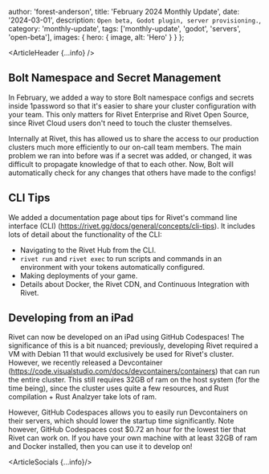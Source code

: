 
  author: 'forest-anderson',
  title: 'February 2024 Monthly Update',
  date: '2024-03-01',
  description: `Open beta, Godot plugin, server provisioning.`,
  category: 'monthly-update',
  tags: ['monthly-update', 'godot', 'servers', 'open-beta'],
  images: {
    hero: {
      image,
      alt: 'Hero'
    }
  }
};

<ArticleHeader {...info} />

## Bolt Namespace and Secret Management

In February, we added a way to store Bolt namespace configs and secrets inside
1password so that it's easier to share your cluster configuration with your
team. This only matters for Rivet Enterprise and Rivet Open Source, since Rivet
Cloud users don't need to touch the cluster themselves.

Internally at Rivet, this has allowed us to share the access to our production
clusters much more efficiently to our on-call team members. The main problem we
ran into before was if a secret was added, or changed, it was difficult to
propagate knowledge of that to each other. Now, Bolt will automatically check
for any changes that others have made to the configs!

## CLI Tips

We added a documentation page about tips for Rivet's command line interface
(CLI) (https://rivet.gg/docs/general/concepts/cli-tips). It includes lots of
detail about the functionality of the CLI:

- Navigating to the Rivet Hub from the CLI.
- `rivet run` and `rivet exec` to run scripts and commands in an environment with your tokens automatically configured.
- Making deployments of your game.
- Details about Docker, the Rivet CDN, and Continuous Integration with Rivet.

## Developing from an iPad

Rivet can now be developed on an iPad using GitHub Codespaces! The significance
of this is a bit nuanced; previously, developing Rivet required a VM with Debian
11 that would exclusively be used for Rivet's cluster. However, we recently
released a Devcontainer
(https://code.visualstudio.com/docs/devcontainers/containers) that can run the
entire cluster. This still requires 32GB of ram on the host system (for the time
being), since the cluster uses quite a few resources, and Rust compilation +
Rust Analzyer take lots of ram.

However, GitHub Codespaces allows you to easily run Devcontainers on their
servers, which should lower the startup time significantly. Note however, GitHub
Codespaces cost $0.72 an hour for the lowest tier that Rivet can work on. If you
have your own machine with at least 32GB of ram and Docker installed, then you
can use it to develop on!

<ArticleSocials {...info}/>
